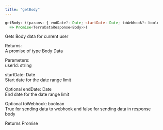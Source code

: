 ```yaml
---
title: "getBody"
---
```

```javascript javascript
getBody: ((params: { endDate?: Date; startDate: Date; toWebhook?: boolean; userId: string }) 
  => Promise<TerraDataResponse<Body>>)

```

Gets Body data for current user

Returns:  
A promise of type Body Data

Parameters:  
userId: string

startDate: Date  
Start date for the date range limit

Optional endDate: Date  
End date for the date range limit

Optional toWebhook: boolean  
True for sending data to webhook and false for sending data in response body

Returns Promise<TerraDataResponse>



